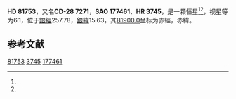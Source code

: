 {{Starbox begin
| name = HD 81753
}}
{{Starbox observe
| epoch = [[J2000.0|J2000.0]]
| constell = {{星座名待查}}<ref name=SIMBAD>{{cite web
 | url=http://simbad.u-strasbg.fr/simbad/sim-id?Ident=HR+3745
 | title =Pulsating variable Star
 | publisher=Centre de Données astronomiques de Strasbourg
 | work=SIMBAD
 | accessdate=2012-07-13}}</ref><ref name=DATA>{{cite web
 | url=http://vizier.u-strasbg.fr/viz-bin/VizieR-5?-out.add=.&-source=5050&-corr=PK=HR&-out.max=9999&HR=3745
 | title=VizieR Detailed Page
 | accessdate=2012-07-13
 | archive-date=2016-03-04
 | archive-url=https://web.archive.org/web/20160304234101/http://vizier.u-strasbg.fr/viz-bin/VizieR-5?-out.add=.&-source=5050&-corr=PK=HR&-out.max=9999&HR=3745
 | dead-url=no
 }}</ref>
| 星官 = 
| ra = {{RA|9|26|44.8}}<ref name=SIMBAD /><ref name=DATA />
| dec = {{DEC|-28|47|15}}<ref name=SIMBAD /><ref name=DATA />
| appmag_v = 6.1<ref name=SIMBAD /><ref name=DATA />
}}
{{Starbox character
| class = B6Ve<ref name=SIMBAD /><ref name=DATA />
| b-v = -0.1<ref name=SIMBAD /><ref name=DATA />
| u-b = -0.55<ref name=SIMBAD /><ref name=DATA />
| r-i = <ref name=SIMBAD /><ref name=DATA />
| variable = 
}}
{{Starbox astrometry
| radial_v = -0.55
| prop_mo_ra = 4
| parallax = 0.005
| p_error =
}}
{{Starbox catalog
| names =CD-28 7271，[[SAO星表|SAO]] 177461，[[HD星表|HD]] 81753，[[HR星表|HR]] 3745}}
{{Starbox reference |Simbad=HR+3745}}
{{Starbox end}}

'''HD 81753'''，又名'''CD-28 7271'''，'''SAO 177461'''、'''HR 3745'''，是一颗恒星<ref name=SIMBAD /><ref name=DATA />，视星等为6.1，位于[[銀道座標系|銀經]]257.78，[[銀道座標系|銀緯]]15.63，其[[B1900.0|B1900.0]]坐标为赤經{{RA|9|22|23.3}}，赤緯{{DEC|-28|15.63|14}}。

== 参考文献 ==
{{reflist}}

{{star-stub}}

[[Category:HD和HDE天體|81753]]
[[Category:HR天體|3745]]
[[Category:SAO天體|177461]]
